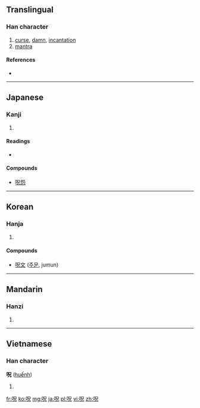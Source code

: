 {{also|咒}}
==Translingual==

===Han character===
{{Han char|rn=30|rad=口|as=05|sn=8|four=|canj=口口竹山 (RRHU)}}

# [[curse]], [[damn]], [[incantation]]
# [[mantra]]

====References====
* {{Han ref|kx=0182.020|dkj=03443|dj=0401.020|hdz=10601.030|uh=546A|ud=21610}}

----

==Japanese==

===Kanji===
{{ja-kanji|grade=|rs=口05}}

# {{defn|Japanese|sort=口05}}

====Readings====
* {{ja-readings|on=[[じゅ]] (ju), [[しゅう]] (shū)|kun=[[のろう]] (norou), [[のろい]] (noroi)}}

====Compounds====
* [[呪怨]]

----

==Korean==

===Hanja===
{{ko-hanja|hangeul=[[주]]|rv=ju|mr=chu}}

# {{defn|Korean|sort=口05}}

====Compounds====
* [[呪文]] ([[주문]], jumun)

----

==Mandarin==

===Hanzi===
{{cmn-hanzi|pin=[[zhòu]] ([[zhou4]])|wg=chou<sup>4</sup>}}

# {{defn|Mandarin|sort=口05}}

----

==Vietnamese==

===Han character===
'''呪''' ([[huếnh]])

# {{defn|Vietnamese}}

[[fr:呪]]
[[ko:呪]]
[[mg:呪]]
[[ja:呪]]
[[pl:呪]]
[[vi:呪]]
[[zh:呪]]